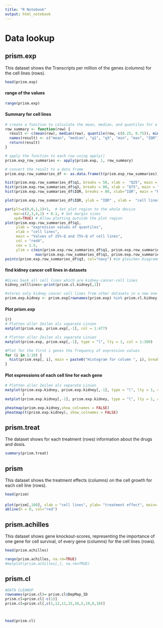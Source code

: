 ---
title: "R Notebook"
output: html_notebook
---

# Data lookup

## prism.exp

This dataset shows the Transcripts per million of the genes (columns) for the cell lines (rows).

```{r}
head(prism.exp)
```

#### range of the values

```{r}
range(prism.exp)
```

#### Summary for cell lines

```{r}

# create a function to calculate the mean, median, and quantiles for a row/cell lines
row_summary <- function(row) {
  result <- c(mean(row), median(row), quantile(row, c(0.25, 0.75)), min(row), max(row), IQR(row))
  names(result) <- c("mean", "median", "q1", "q3", "min", "max", "IQR")
  return(result)
}

# apply the function to each row using apply()
prism.exp_row_summaries <- apply(prism.exp, 1, row_summary)

# convert the result to a data frame
prism.exp.row_summaries_df <- as.data.frame(t(prism.exp_row_summaries))

hist(prism.exp.row_summaries_df$q1, breaks = 50, xlab =  "Q25", main = "Histogram for 25%-Q of cell lines")
hist(prism.exp.row_summaries_df$q3, breaks = 80, xlab = "Q75", main = "Histogram for 75%-Q of cell lines")
hist(prism.exp.row_summaries_df$IQR, breaks = 80, xlab="IQR", main = "Histogram for IQR of cell lines")

plot(prism.exp.row_summaries_df$IQR, ylab = "IQR" , xlab =  "cell lines", main = "Values of IQR of cell lines")
```

```{r}
par(plt=c(0,0,1,1)+1,  # Set plot region to the whole device
    mar=c(2,3,4,1) + 0.1, # Set margin sizes
    xpd=TRUE) # Allow plotting outside the plot region
plot(prism.exp.row_summaries_df$q1, 
     ylab = "expression values of quantiles",
     xlab = "cell lines", 
     main = "Values of 25%-Q and 75%-Q of cell lines", 
     col = "red4",
     cex = 1.5,
     ylim = c(min(prism.exp.row_summaries_df$q1, prism.exp.row_summaries_df$q3), 
              max(prism.exp.row_summaries_df$q1, prism.exp.row_summaries_df$q3)))
points(prism.exp.row_summaries_df$q3, col="navy") #im gleichen Diagramm auch 75%
```

#### find kidney cancer cell lines in datasets

```{r}
#Gives back all cell lines which are kidney-cancer-cell lines
kidney_celllines<-print(prism.cl.kidney[,1])

#stores only kidney cancer cell lines from other datasets in a new one
prism.exp.kidney <- prism.exp[rownames(prism.exp) %in% prism.cl.kidney[,1], ] 
```

#### Plot prism.exp

```{r}
{r}
# Plotten aller Zeilen als separate Linien
matplot(prism.exp, prism.exp[,-1], col = 1:477)
```

```{r}
# Plotten aller Zeilen als separate Linien
matplot(prism.exp, prism.exp[,-1], type = "l", lty = 1, col = 1:300)

#Plot for the first i genes the frequency of expression values
for (i in 1:10) {
  hist(prism.exp[, i], main = paste0("Histogram for column ", i), breaks = 200,)
}
```

#### Plot expressions of each cell line for each gene

```{r}
# Plotten aller Zeilen als separate Linien
matplot(prism.exp.kidney, prism.exp.kidney[,-1], type = "l", lty = 1, col = 1:300,
        )
matplot(prism.exp.kidney[,-1], prism.exp.kidney, type = "l", lty = 1, col = 1:300)

pheatmap(prism.exp.kidney,show_colnames = FALSE)
pheatmap(t(prism.exp.kidney), show_colnames = FALSE)
```

## prism.treat

The dataset shows for each treatment (rows) information about the drugs and dosis.

```{r}
summary(prism.treat)
```

## prism

This dataset shows the treatment effects (columns) on the cell growth for each cell line (rows).

```{r}
head(prism)
```

#### 

```{r}
plot(prism[,100], xlab = "cell lines", ylab= "treatment effect", main= "Effect of one treatment on all cell lines")
abline(h = 0, col="red")
```

#### 

## prism.achilles

This dataset shows gene knockout-scores, representing the importance of one gene for cell survival, of every gene (columns) for the cell lines (rows).

```{r}
head(prism.achilles)
```

```{r}
range(prism.achilles, na.rm=TRUE)
#matplot(prism.achilles[,], na.rm=TRUE)
```

## prism.cl

```{r}

#DATA CLEANUP
rownames(prism.cl)= prism.cl$DepMap_ID
prism.cl=prism.cl[-c(1)]
prism.cl=prism.cl[,c(1,12,11,15,16,5,19,6,18)]



head(prism.cl)
```
